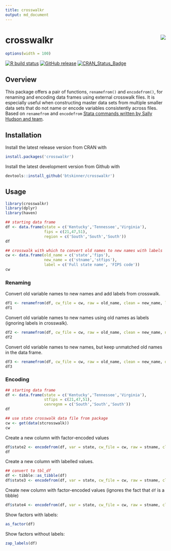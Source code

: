 ```yaml
---
title: crosswalkr
output: md_document
---
```


# crosswalkr <img src="man/figures/logo.png" align="right" />

```r
options(width = 100)
```

[![R build
status](https://github.com/btskinner/crosswalkr/workflows/R-CMD-check/badge.svg)](https://github.com/btskinner/crosswalkr/actions)
[![GitHub release](https://img.shields.io/github/release/btskinner/crosswalkr.svg)](https://github.com/btskinner/crosswalkr)
[![CRAN_Status_Badge](http://www.r-pkg.org/badges/version/crosswalkr)](http://cran.r-project.org/package=crosswalkr)

## Overview

This package offers a pair of functions, `renamefrom()` and
 `encodefrom()`, for renaming and encoding data frames using external
 crosswalk files. It is especially useful when constructing master
 data sets from multiple smaller data sets that do not name or encode
 variables consistently across files. Based on `renamefrom` and
 `encodefrom` [Stata commands written by Sally Hudson and
 team](https://github.com/slhudson/rename-and-encode).

## Installation

Install the latest release version from CRAN with

```r
install.packages('crosswalkr')
```

Install the latest development version from Github with

```r
devtools::install_github('btskinner/crosswalkr')
```

## Usage

```r
library(crosswalkr)
library(dplyr)
library(haven)
```
```r
## starting data frame
df <- data.frame(state = c('Kentucky','Tennessee','Virginia'),
                 fips = c(21,47,51),
                 region = c('South','South','South'))
df

## crosswalk with which to convert old names to new names with labels
cw <- data.frame(old_name = c('state','fips'),
                 new_name = c('stname','stfips'),
                 label = c('Full state name', 'FIPS code'))
cw
```  

### Renaming

Convert old variable names to new names and add labels from crosswalk. 

```r
df1 <- renamefrom(df, cw_file = cw, raw = old_name, clean = new_name, label = label)
df1
```   

Convert old variable names to new names using old names as labels
(ignoring labels in crosswalk).
```r
df2 <- renamefrom(df, cw_file = cw, raw = old_name, clean = new_name, name_label = TRUE)
df2
```  

Convert old variable names to new names, but keep unmatched old names
in the data frame.
```r
df3 <- renamefrom(df, cw_file = cw, raw = old_name, clean = new_name, drop_extra = FALSE)
df3 
```

### Encoding

```r

## starting data frame
df <- data.frame(state = c('Kentucky','Tennessee','Virginia'),
                 stfips = c(21,47,51),
                 cenregnm = c('South','South','South'))
df

## use state crosswalk data file from package
cw <- get(data(stcrosswalk))
cw
```

Create a new column with factor-encoded values
```r
df$state2 <- encodefrom(df, var = state, cw_file = cw, raw = stname, clean = stfips, label = stabbr)
df
```  

Create a new column with labelled values.
```r
## convert to tbl_df
df <- tibble::as_tibble(df)
df$state3 <- encodefrom(df, var = state, cw_file = cw, raw = stname, clean = stfips, label = stabbr)
```

Create new column with factor-encoded values (ignores the fact that `df` is a tibble)
```r
df$state4 <- encodefrom(df, var = state, cw_file = cw, raw = stname, clean = stfips, label = stabbr, ignore_tibble = TRUE)
```

Show factors with labels:
```r
as_factor(df)
```
Show factors without labels:
```r
zap_labels(df)
```
